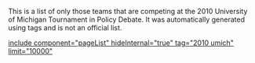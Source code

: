 This is a list of only those teams that are competing at the 2010 University of Michigan Tournament in Policy Debate. It was automatically generated using tags and is not an official list.

[[include component="pageList" hideInternal="true" tag="2010 umich" limit="10000"]]
